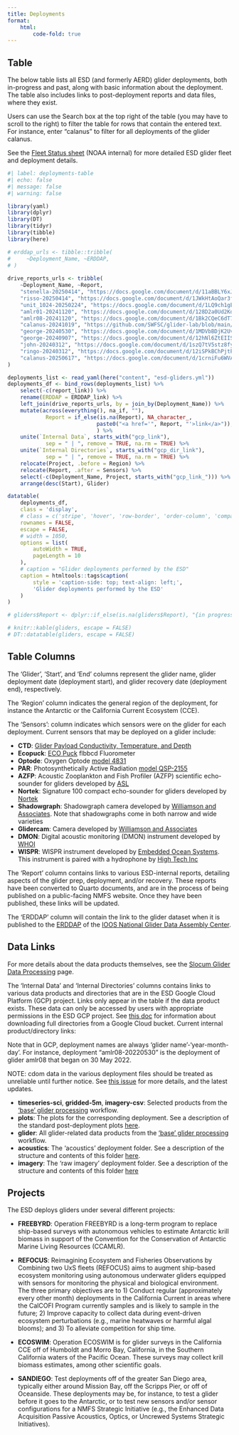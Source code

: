 ```yaml
---
title: Deployments
format: 
    html:
        code-fold: true
---
```


## Table

The below table lists all ESD (and formerly AERD) glider deployments, both in-progress and past, along with basic information about the deployment. The table also includes links to post-deployment reports and data files, where they exist. 

Users can use the Search box at the top right of the table (you may have to scroll to the right) to filter the table for rows that contain the entered text. For instance, enter "calanus" to filter for all deployments of the glider calanus. 

See the [Fleet Status sheet](https://docs.google.com/spreadsheets/d/1tB3QNKYx8qOYYS9QZotekBAx0y-_n2d-EZPjFFdYNuU/edit?usp=sharing) (NOAA internal) for more detailed ESD glider fleet and deployment details.

```r
#| label: deployments-table
#| echo: false
#| message: false
#| warning: false

library(yaml)
library(dplyr)
library(DT)
library(tidyr)
library(tibble)
library(here)

# erddap_urls <- tibble::tribble(
#     ~Deployment_Name, ~ERDDAP, 
# )
    
drive_reports_urls <- tribble(
    ~Deployment_Name, ~Report, 
    "stenella-20250414", "https://docs.google.com/document/d/11aBBLY6xJhdd2vDwuhdBLK3SVcPaqnxbkMR-Fn0rgy0/edit?usp=drive_link", 
    "risso-20250414", "https://docs.google.com/document/d/1JWkHtAoQar3fr0TLmKJT9VI5O5IqFkpEw4G_07ZFRts/edit?usp=drive_link", 
    "unit_1024-20250224", "https://docs.google.com/document/d/1LQ9ch1gEuHtHEUbC7dymbtm9UlZu6IaePKbmLpKTlyU/edit?usp=sharing", 
    "amlr01-20241120", "https://docs.google.com/document/d/128D2a0Ud2Kda5JwIYVhN9An4CFT6KxdGoqS1RsHKtQ0/edit?usp=sharing", 
    "amlr08-20241120", "https://docs.google.com/document/d/1Bk2CQeC6dT7OtOInGbB85aCiE3qmz_S4JvjbNHziKyQ/edit?usp=sharing", 
    "calanus-20241019", "https://github.com/SWFSC/glider-lab/blob/main/deployment-reports/calanus-20241019.html", 
    "george-20240530", "https://docs.google.com/document/d/1MDVbBDjK2UvHjLFQ35nzniC-R7YycM6SZr0ymEFvapw/edit?usp=sharing", 
    "george-20240907", "https://docs.google.com/document/d/12hNl6ZtEIISh4vlJcOJgK1RHsloGIa98WKf5xpjIq0U/edit?usp=sharing", 
    "john-20240312", "https://docs.google.com/document/d/1szQ7tV5stz8fyuNzF05jM1zxUQmkAwQxzZcmHGlDgwg/edit?usp=sharing", 
    "ringo-20240312", "https://docs.google.com/document/d/12iSPkBChPjtPFbFQxX2hCopga3hvBr91qH1kJW_w5sw/edit?usp=sharing", 
    "calanus-20250617", "https://docs.google.com/document/d/1crniFu6WVACCfgD_7a6VqYcbG61CWJo3-jYNb1zoH6A/edit?usp=sharing"
)  

deployments_list <- read_yaml(here("content", "esd-gliders.yml"))
deployments_df <- bind_rows(deployments_list) %>% 
    select(-c(report_link)) %>% 
    rename(ERDDAP = ERDDAP_link) %>% 
    left_join(drive_reports_urls, by = join_by(Deployment_Name)) %>% 
    mutate(across(everything(), na_if, ""), 
            Report = if_else(is.na(Report), NA_character_, 
                            paste0("<a href='", Report, "'>link</a>")), 
                            ) %>% 
    unite(`Internal Data`, starts_with("gcp_link"), 
            sep = " | ", remove = TRUE, na.rm = TRUE) %>%  
    unite(`Internal Directories`, starts_with("gcp_dir_link"), 
            sep = " | ", remove = TRUE, na.rm = TRUE) %>% 
    relocate(Project, .before = Region) %>%
    relocate(Report, .after = Sensors) %>%
    select(-c(Deployment_Name, Project, starts_with("gcp_link_"))) %>% #
    arrange(desc(Start), Glider)

datatable(
    deployments_df,
    class = 'display',
    # class = c('stripe', 'hover', 'row-border', 'order-column', 'compact'),
    rownames = FALSE,
    escape = FALSE,
    # width = 1050, 
    options = list(
        autoWidth = TRUE, 
        pageLength = 10
    ),
    # caption = "Glider deployments performed by the ESD"
    caption = htmltools::tags$caption(
        style = 'caption-side: top; text-align: left;',
        'Glider deployments performed by the ESD'
    )
)

# gliders$Report <- dplyr::if_else(is.na(gliders$Report), "{in progress}", paste0('<a href="', gliders$Report, '" target="_blank">Report</a>'))

# knitr::kable(gliders, escape = FALSE)
# DT::datatable(gliders, escape = FALSE)
```

## Table Columns

The 'Glider', 'Start', and 'End' columns represent the glider name, glider deployment date (deployment start), and glider recovery date (deployment end), respectively. 

The 'Region' column indicates the general region of the deployment, for instance the Antarctic or the California Current Ecosystem (CCE). 

The 'Sensors': column indicates which sensors were on the glider for each deployment. Current sensors that may be deployed on a glider include:

- **CTD**: [Glider Payload Conductivity, Temperature, and Depth](https://www.seabird.com/glider-payload-ctd-gpctd/product?id=60762467712)
- **Ecopuck**: [ECO Puck](https://www.seabird.com/eco-puck/product?id=60762467723) flbbcd Fluorometer
- **Optode**: Oxygen Optode [model 4831](https://www.aanderaa.com/media/pdfs/oxygen-optode-4330-4835-and-4831.pdf)
- **PAR**: Photosynthetically Active Radiation [model QSP-2155](https://www.biospherical.com/wp-content/uploads/2024/04/qsp2150_2013.pdf)
- **AZFP**: Acoustic Zooplankton and Fish Profiler (AZFP) scientific echo-sounder for gliders developed by [ASL](https://aslenv.com/glider.html) 
- **Nortek**: Signature 100 compact echo-sounder for gliders developed by [Nortek](https://www.nortekgroup.com/)
- **Shadowgraph**: Shadowgraph camera developed by [Williamson and Associates](https://www.wassoc.com/subsea-imaging). Note that shadowgraphs come in both narrow and wide varieties
- **Glidercam**: Camera developed by [Williamson and Associates](https://www.wassoc.com/subsea-imaging)
- **DMON**: Digital acoustic monitoring (DMON) instrument developed by [WHOI](https://robots4whales.whoi.edu/about/how-it-works/)
- **WISPR**: WISPR instrument developed by [Embedded Ocean Systems](https://embeddedocean.com/passive-acoustics-2/). This instrument is paired with a hydrophone by [High Tech Inc](https://www.hightechincusa.com/products/hydrophones/hti99hf.html)

The 'Report' column contains links to various ESD-internal reports, detailing aspects of the glider prep, deployment, and/or recovery. These reports have been converted to Quarto documents, and are in the process of being published on a public-facing NMFS website. Once they have been published, these links will be updated.

The 'ERDDAP' column will contain the link to the glider dataset when it is published to the [ERDDAP](https://gliders.ioos.us/erddap/index.html) of the [IOOS National Glider Data Assembly Center](https://gliders.ioos.us/).

## Data Links

For more details about the data products themselves, see the [Slocum Glider Data Processing](slocum-glider-data.qmd#data-products) page. 

The 'Internal Data' and 'Internal Directories' columns contains links to various data products and directories that are in the ESD Google Cloud Platform (GCP) project. Links only appear in the table if the data product exists. These data can only be accessed by users with appropriate permissions in the ESD GCP project. See [this doc](https://docs.google.com/document/d/1wWxq79JPuD5A92XTeH-FVJYA87qW2UlfEtKU1yxrSb8/edit?usp=sharing) for information about downloading full directories from a Google Cloud bucket. Current internal product/directory links:

Note that in GCP, deployment names are always 'glider name'-'year-month-day'. For instance, deployment "amlr08-20220530" is the deployment of glider amlr08 that began on 30 May 2022.

NOTE: cdom data in the various deployment files should be treated as unreliable until further notice. See [this issue](https://github.com/SWFSC/glider-lab/issues/70) for more details, and the latest updates.

- **timeseries-sci**, **gridded-5m**, **imagery-csv**: Selected products from the ['base' glider processing](slocum-glider-data.qmd#base-processing) workflow.
- **plots**: The plots for the corresponding deployment. See a description of the standard post-deployment plots [here](data-management.html#deployments). 
- **glider**: All glider-related data products from the ['base' glider processing](slocum-glider-data.qmd#base-processing) workflow. 
- **acoustics**: The 'acoustics' deployment folder. See a description of the structure and contents of this folder [here](data-management.qmd#acoustics). 
- **imagery**: The 'raw imagery' deployment folder. See a description of the structure and contents of this folder [here](data-management.qmd#raw-imagery)

## Projects

The ESD deploys gliders under several different projects:

* **FREEBYRD**: Operation FREEBYRD is a long-term program to replace ship-based surveys with autonomous vehicles to estimate Antarctic krill biomass in support of the Convention for the Conservation of Antarctic Marine Living Resources (CCAMLR).

* **REFOCUS**: Reimagining Ecosystem and Fisheries Observations by Combining two UxS fleets (REFOCUS) aims to augment ship-based ecosystem monitoring using autonomous underwater gliders equipped with sensors for monitoring the physical and biological environment. The three primary objectives are to 1) Conduct regular (approximately every other month) deployments in the California Current in areas where the CalCOFI Program currently samples and is likely to sample in the future; 2) Improve capacity to collect data during event-driven ecosystem perturbations (e.g., marine heatwaves or harmful algal blooms); and 3) To alleviate competition for ship time.

* **ECOSWIM**: Operation ECOSWIM is for glider surveys in the California CCE off of Humboldt and Morro Bay, California, in the Southern California waters of the Pacific Ocean. These surveys may collect krill biomass estimates, among other scientific goals.

* **SANDIEGO**: Test deployments off of the greater San Diego area, typically either around Mission Bay, off the Scripps Pier, or off of Oceanside. These deployments may be, for instance, to test a glider before it goes to the Antarctic, or to test new sensors and/or sensor configurations for a NMFS Strategic Initiative (e.g., the Enhanced Data Acquisition Passive Acoustics, Optics, or Uncrewed Systems Strategic Initiatives). 

